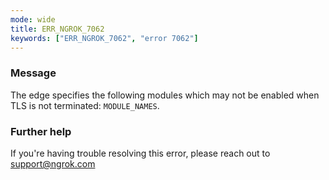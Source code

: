 ```yaml
---
mode: wide
title: ERR_NGROK_7062
keywords: ["ERR_NGROK_7062", "error 7062"]
---
```


### Message

The edge specifies the following modules which may not be enabled when TLS is not terminated: `MODULE_NAMES`.

### Further help

If you're having trouble resolving this error, please reach out to [support@ngrok.com](mailto:support@ngrok.com?subject=Help%20with%20ERR_NGROK_7062)
